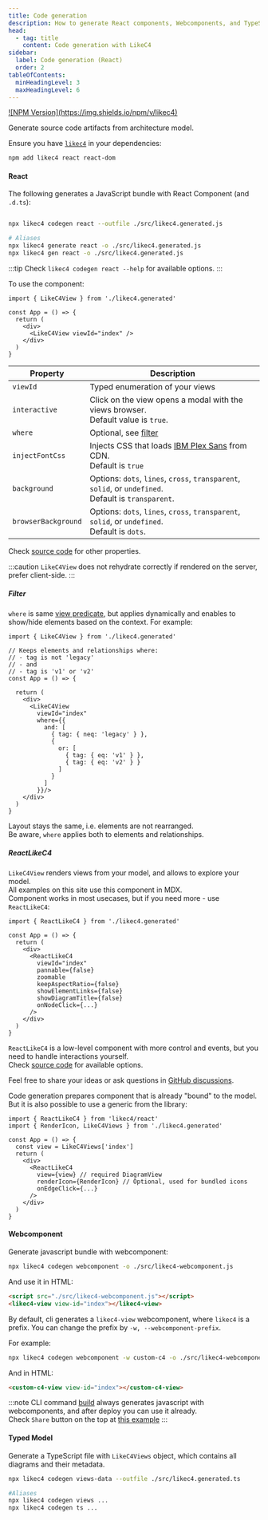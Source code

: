 ```yaml
---
title: Code generation
description: How to generate React components, Webcomponents, and TypeScript models from the LikeC4 DSL.
head:
  - tag: title
    content: Code generation with LikeC4
sidebar:
  label: Code generation (React)
  order: 2
tableOfContents:
  minHeadingLevel: 3
  maxHeadingLevel: 6    
---
```



<p>
<a href="https://www.npmjs.com/package/likec4" target="_blank">![NPM Version](https://img.shields.io/npm/v/likec4)</a>
</p>

Generate source code artifacts from architecture model.

Ensure you have [`likec4`](https://www.npmjs.com/package/likec4) in your dependencies:

```sh
npm add likec4 react react-dom
```

#### React

The following generates a JavaScript bundle with React Component (and `.d.ts`):

```sh

npx likec4 codegen react --outfile ./src/likec4.generated.js

# Aliases
npx likec4 generate react -o ./src/likec4.generated.js
npx likec4 gen react -o ./src/likec4.generated.js

```

:::tip
Check `likec4 codegen react --help` for available options.
:::

To use the component:

```tsx
import { LikeC4View } from './likec4.generated'

const App = () => {
  return (
    <div>
      <LikeC4View viewId="index" />
    </div>
  )
}
```

| Property            | Description                                                                                         |
| -----------------   | --------------------------------------------------------------------------------------------------- |
| `viewId`            | Typed enumeration of your views                                                                     |
| `interactive`       | Click on the view opens a modal with the views browser.<br/>Default value is `true`.                |
| `where`             | Optional, see [filter](#filter) |
| `injectFontCss`     | Injects CSS that loads <a href='https://fontsource.org/fonts/ibm-plex-sans' target='_blank'>IBM Plex Sans</a> from CDN.<br/>Default is `true` |
| `background`        | Options: `dots`, `lines`, `cross`, `transparent`, `solid`, or `undefined`.<br/>Default is `transparent`. |
| `browserBackground` | Options: `dots`, `lines`, `cross`, `transparent`, `solid`, or `undefined`.<br/>Default is `dots`. |

Check <a href="https://github.com/likec4/likec4/blob/main/packages/likec4/app/react/components/types.ts#L18" target="_blank">source code</a> for other properties.

:::caution
`LikeC4View` does not rehydrate correctly if rendered on the server, prefer client-side.
:::

##### Filter

`where` is same [view predicate](/dsl/views#filter), but applies dynamically and enables to show/hide elements based on the context. For example:

```tsx
import { LikeC4View } from './likec4.generated'

// Keeps elements and relationships where:
// - tag is not 'legacy'
// - and 
// - tag is 'v1' or 'v2'
const App = () => {

  return (
    <div>
      <LikeC4View
        viewId="index"
        where={{
          and: [
            { tag: { neq: 'legacy' } },
            { 
              or: [
                { tag: { eq: 'v1' } },
                { tag: { eq: 'v2' } }
              ] 
            }
          ]
        }}/>
    </div>
  )
}
```

Layout stays the same, i.e. elements are not rearranged.  
Be aware, `where` applies both to elements and relationships.

##### ReactLikeC4

`LikeC4View` renders views from your model, and allows to explore your model.  
All examples on this site use this component in MDX.  
Component works in most usecases, but if you need more - use `ReactLikeC4`:

```tsx
import { ReactLikeC4 } from './likec4.generated'

const App = () => {
  return (
    <div>
      <ReactLikeC4
        viewId="index"
        pannable={false}
        zoomable 
        keepAspectRatio={false}
        showElementLinks={false}
        showDiagramTitle={false}
        onNodeClick={...}
      />
    </div>
  )
}
```

`ReactLikeC4` is a low-level component with more control and events, but you need to handle interactions yourself.  
Check <a href="https://github.com/likec4/likec4/blob/main/packages/diagram/src/LikeC4Diagram.props.ts#L61" target="_blank">source code</a> for available options.

Feel free to share your ideas or ask questions in <a href="https://github.com/likec4/likec4/discussions/" target='_blank'>GitHub discussions</a>.

<Aside type='tip' title="Generic version" >
Code generation prepares component that is already "bound" to the model.  
But it is also possible to use a generic from the library:

```tsx
import { ReactLikeC4 } from 'likec4/react'
import { RenderIcon, LikeC4Views } from './likec4.generated'

const App = () => {
  const view = LikeC4Views['index']
  return (
    <div>
      <ReactLikeC4
        view={view} // required DiagramView
        renderIcon={RenderIcon} // Optional, used for bundled icons
        onEdgeClick={...}
      />
    </div>
  )
}
```
</Aside>

#### Webcomponent

Generate javascript bundle with webcomponent:

```sh
npx likec4 codegen webcomponent -o ./src/likec4-webcomponent.js
```  

And use it in HTML:

```html
<script src="./src/likec4-webcomponent.js"></script>
<likec4-view view-id="index"></likec4-view>
```

By default, cli generates a `likec4-view` webcomponent, where `likec4` is a prefix.
You can change the prefix by `-w, --webcomponent-prefix`.

For example:

```sh
npx likec4 codegen webcomponent -w custom-c4 -o ./src/likec4-webcomponent.js
```  

And in HTML:

```html
<custom-c4-view view-id="index"></custom-c4-view>
```

:::note
CLI command [build](/tooling/cli/#build-static-website) always generates javascript with webcomponents, and after deploy you can use it already.  
Check `Share` button on the top at <a href="https://template.likec4.dev/view/cloud" target="_blank">this example</a>
:::

#### Typed Model

Generate a TypeScript file with `LikeC4Views` object, which contains all diagrams and their metadata.

```sh
npx likec4 codegen views-data --outfile ./src/likec4.generated.ts

#Aliases
npx likec4 codegen views ...
npx likec4 codegen ts ...
```
